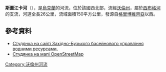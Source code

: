 {{no footnotes|time=2015-10-06T08:00:47+00:00}}
'''斯圖江卡河'''（{{lang-uk|Студянка}}），是[[烏克蘭|烏克蘭]]的河流，位於該國西北部，流經[[沃倫州|沃倫州]]，屬於[[西布格河|西布格河]]的支流，河道全長26公里，流域面積150平方公里，發源自[[格里博維齊亞|格里博維齊亞]]以西。

==參考資料==
* [https://web.archive.org/web/20141103050259/http://zbbuvr.lutsk.ua/Gidrography/River13.html Студянка на сайті Західно-Бузького басейнового управління водними ресурсами.]
* [http://www.openstreetmap.org/?relation=3313104 Студянка на мапі OpenStreetMap]

{{DEFAULTSORT:Студянка (річка)}}
[[Category:沃倫州河流|Category:沃倫州河流]]


{{Ukraine-river-stub}}